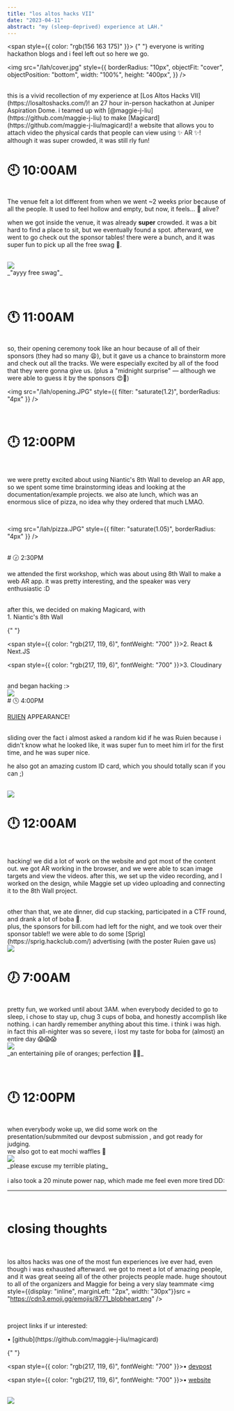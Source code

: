```yaml
---
title: "los altos hacks VII"
date: "2023-04-11"
abstract: "my (sleep-deprived) experience at LAH."
---
```


<span style={{ color: "rgb(156 163 175)" }}>
  {" "}
  everyone is writing hackathon blogs and i feel left out so here we go.
</span>

<img
  src="/lah/cover.jpg"
  style={{
    borderRadius: "10px",
    objectFit: "cover",
    objectPosition: "bottom",
    width: "100%",
    height: "400px",
  }}
/>

<br />
this is a vivid recollection of my experience at [Los Altos Hacks VII](https://losaltoshacks.com/)!
an 27 hour in-person hackathon at Juniper Aspiration Dome. i teamed up with [@maggie-j-liu](https://github.com/maggie-j-liu)
to make [Magicard](https://github.com/maggie-j-liu/magicard)! a website that allows
you to attach video the physical cards that people can view using ✨ AR ✨!

<br />
although it was super crowded, it was still rly fun!
<br />

# 🕙 10:00AM

<br />
The venue felt a lot different from when we went ~2 weeks prior because of all the
people. It used to feel hollow and empty, but now, it feels... 🐛 alive?

<br />

when we got inside the venue, it was already **super** crowded. it was a bit hard to find a place to sit,
but we eventually found a spot. afterward, we went to go check out the sponsor tables! there were a bunch,
and it was super fun to pick up all the free swag 👕.

<br />
<div style={{ display: "inline-grid", gridTemplateRows: "1fr " }}>
  <img src="/lah/swag.jpg" />
  <div
    style={{
      borderRadius: "0px 0px 3px 3px",
      padding: "7px",
      backgroundColor: "rgb(0, 0, 0, 0.1)",
      width: "auto",
    }}
  >
    _"ayyy free swag"_
  </div>
</div>
<br />
<br />

# 🕚 11:00AM

<br />
so, their opening ceremony took like an hour because of all of their sponsors (they
had so many 😩), but it gave us a chance to brainstorm more and check out all the
tracks. We were especially excited by all of the food that they were gonna give us.
(plus a "midnight surprise" &mdash; although we were able to guess it by the sponsors
😍🧋)

<br />

<img
  src="/lah/opening.JPG"
  style={{ filter: "saturate(1.2)", borderRadius: "4px" }}
/>

<br />

# 🕛 12:00PM

<br />

we were pretty excited about using Niantic's 8th Wall to develop an AR app,
so we spent some time brainstorming ideas and looking at the documentation/example projects.
we also ate lunch, which was an enormous slice of pizza, no idea why they ordered that much LMAO.

<br />

<img
  src="/lah/pizza.JPG"
  style={{ filter: "saturate(1.05)", borderRadius: "4px" }}
/>

<br />
# 🕝 2:30PM
<br />

we attended the first workshop, which was about using 8th Wall to make a web AR app.
it was pretty interesting, and the speaker was very enthusiastic :D

<br />
after this, we decided on making Magicard, with

<div style={{ marginLeft: "20px" }}>
  <span style={{ color: "rgb(217, 119, 6)", fontWeight: "700" }}>1.</span>
  Niantic's 8th Wall

{" "}

<span style={{ color: "rgb(217, 119, 6)", fontWeight: "700" }}>2.</span>
React & Next.JS

  <span style={{ color: "rgb(217, 119, 6)", fontWeight: "700" }}>3.</span>
Cloudinary
</div>
<br />
and began hacking :>
<br />
<img
  src="/lah/workshop.JPG"
  style={{  borderRadius: "4px" }}
/>
<br />
# 🕓 4:00PM
<br />

[RUIEN](https://rluo.dev) APPEARANCE!

<br />
sliding over the fact i almost asked a random kid if he was Ruien because i didn't
know what he looked like, it was super fun to meet him irl for the first time, and
he was super nice.
<br />

he also got an amazing custom ID card, which you should totally scan if you can ;)

<br />
<img src="/lah/ruien.JPG" style={{ width: "500px", borderRadius: "4px" }} />
<br />

# 🕛 12:00AM

<br />

hacking! we did a lot of work on the website and got most of the content out.
we got AR working in the browser, and we were able to scan image targets and view the videos.
after this, we set up the video recording, and I worked on the design, while Maggie set up video
uploading and connecting it to the 8th Wall project.

<br />
other than that, we ate dinner, did cup stacking, participated in a CTF round, and
drank a lot of boba 🧋.
<br />
plus, the sponsors for bill.com had left for the night, and we took over their sponsor
table!! we were able to do some [Sprig](https://sprig.hackclub.com/) advertising
(with the poster Ruien gave us)

<br />
<img
  src="/lah/sponsor_takeover.JPG"
  style={{ filter: "saturate(1.2)", borderRadius: "4px" }}
/>
<br />

# 🕖 7:00AM

<br />
pretty fun, we worked until about 3AM. when everybody decided to go to sleep, i chose
to stay up, chug 3 cups of boba, and honestly accomplish like nothing. i can hardly
remember anything about this time. i think i was high.
<br />
in fact this all-nighter was so severe, i lost my taste for boba for (almost) an
entire day 😱😱😱

<br />

<div style={{ display: "inline-grid", gridTemplateRows: "1fr " }}>
  <img
    src="/lah/ORANGETOWER.JPG"
    style={{ filter: "saturate(1.2)", width: "800px", borderRadius: "4px" }}
  />
  <div
    style={{
      borderRadius: "0px 0px 3px 3px",
      padding: "7px",
      backgroundColor: "rgb(0, 0, 0, 0.1)",
      width: "auto",
    }}
  >
    _an entertaining pile of oranges; perfection 🧑‍🍳_
  </div>
</div>
<br />
<br />

# 🕛 12:00PM

<br />
when everybody woke up, we did some work on the presentation/submmited our devpost
submission , and got ready for judging.

<br />
we also got to eat mochi waffles 🧇
<br />

<div style={{ display: "inline-grid", gridTemplateRows: "1fr " }}>
  <img
    src="/lah/waffles.JPG"
    style={{ filter: "saturate(1.2)", width: "600px", borderRadius: "4px" }}
  />
  <div
    style={{
      borderRadius: "0px 0px 3px 3px",
      padding: "7px",
      backgroundColor: "rgb(0, 0, 0, 0.1)",
      width: "auto",
    }}
  >
    _please excuse my terrible plating_
  </div>
</div>
<br />i also took a 20 minute power nap, which made me feel even more tired DD:

---

<br />

# closing thoughts

<br />

los altos hacks was one of the most fun experiences ive ever had, even though i
was exhausted afterward. we got to meet a lot of amazing people, and it was great
seeing all of the other projects people made. huge shoutout to all of the organizers and
Maggie for being a very slay teammate <img style={{display: "inline", marginLeft: "2px", width: "30px"}}src = "https://cdn3.emoji.gg/emojis/8771_blobheart.png" />

<br />

project links if ur interested:

<div style={{ marginLeft: "20px" }}>
  <span style={{ color: "rgb(217, 119, 6)", fontWeight: "700" }}>&#8226;</span>
  [github](https://github.com/maggie-j-liu/magicard)

{" "}

<span style={{ color: "rgb(217, 119, 6)", fontWeight: "700" }}>&#8226;</span>
[devpost](https://devpost.com/software/magicard)

  <span style={{ color: "rgb(217, 119, 6)", fontWeight: "700" }}>&#8226;</span>
[website](https://magicard.vercel.app/)
</div>
<br />
 <img
    src="/lah/WEFINISHED.JPG"
    style={{ filter: "saturate(1.2)", width: "600px", borderRadius: "4px" }}
  />
